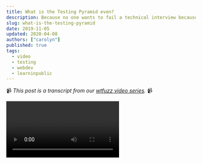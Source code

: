 ```yaml
---
title: What is the Testing Pyramid even?
description: Because no one wants to fail a technical interview because of a metaphor.
slug: what-is-the-testing-pyramid
date: 2019-11-05
updated: 2020-04-08
authors: ["carolyn"]
published: true
tags:
  - video
  - testing
  - webdev
  - learninpublic
---
```


📹 _This post is a transcript from our [wtfuzz video series](https://www.youtube.com/watch?v=JC2mbve347c&list=PLRkRCk0XEUGhs2sRL6Ri2a1r5eApbLQLr)._ 📹

<Video url="https://www.youtube.com/embed/ndMYYxP_Gzs" />

Not sure about you, but I've definitely failed the ’what is the testing pyramid’ interview question before 😅

That's why I thought this would be the perfect topic to kick off the series. Plus it’s important for me to figure out how [Unmock](https://www.unmock.io/docs/introduction), the testing library I’m now maintaining, fits in this concept.

The testing pyramid is defined as a framework for designing a test suite that optimizes for speed and confidence. It was created by Mike Cohn back in 2003 but it didn’t really take off until he wrote about it in his book Succeeding with Agile in 2009.

The traditional testing pyramid is made up of three parts:

The top and thinnest layer represents UI tests - also referred to as end-to-end or feature tests. They interact with the product like a real user would and cover a path through the system.

The next layer down is integration or sometimes called service tests. These check whether or not our code is properly integrated with an external system, such as a third-party API, the DOM or a database.

And the bottom and largest layer is unit tests. These cover the individual components - or “units” - of our software. The beauty of unit tests is that they can range in granularity. Large grained tests can work with multiple objects and functions as opposed to small grained which interact directly with one.

There are other interpretations you may have seen like the bug funnel, ice cream cone, hourglass or trophy - but for this post, we’ll focus on the classic pyramid.

In order to understand how the test layers are sorted, I realized that you need to ask another question first:

Why do we write tests?

Well, when you write software - you get bugs. And bugs cost money - whether it’s through a developer’s time to make the fix or losing users directly as a result. Writing tests though can help you limit the frequency of bugs.

In other words, and in the true nature of capitalism, it’s about money.

Looking again at the testing pyramid, creator Mike Cohn suggests that we tackle it from bottom to top, so unit tests, integration tests then finally UI tests.

Using this bottom-to-top approach, we can also look at the pyramid in terms of…

- Faster to slower run times
- Smaller to larger scopes
- Increasing complexity
- Increasing write times

All that considered, this also makes tests more expensive as you move up the pyramid. Again, it usually comes back to money.

That’s why it’s implied that the larger the layer, the higher percentage of your test suite that layer should take up. Unit tests are smaller and cost less to write and run, so they should have the highest coverage. Whereas UI tests are the most expensive and should be reserved for areas that are high risk or bring a lot of business value.

But we need to remember that the testing pyramid is one approach to structuring our test suite - and not the only way.

With more lightweight, automated end-to-end testing frameworks like Cypress or Serenity, many have started questioning if this classic testing pyramid is still best practice.

Another area with a lot of uncertainty is that integration layer. This is because microservice-based architectures are gaining more popularity - and the traditional pyramid doesn’t necessarily account for how to test those products in a meaningful way.

For the work that I’ll be doing for Unmock, our focus is at that integration testing layer. So that’s what we’re going to be looking at in this series. But of course, if you want to see more about unit or UI testing, please leave a comment and let me know.

I’ve also created a [Gist of resources](https://gist.github.com/carolstran/a46257e37ba6e4d301198d2a8c3304ab) used for this post to help you learn more about the testing pyramid and how to integrate the logic into your own testing suite.

Thank you so much for reading!

